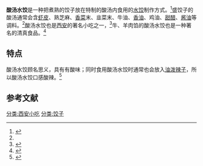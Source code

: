 {{noteTA
|1=zh-cn:小吃; zh-hk:小食;zh-mo:小食; zh-tw:小吃;
}}


{{Infobox Prepared Food
| name             = 酸汤水饺
| image            = [[File:Sour_Soup_Boiling_Dumpings.jpeg|250px]]|
| caption          =  西安的一碗酸汤水饺
| alternate_name   =  酸汤饺子
| country          = {{CHN}}
| region           = [[陕西|陕西]][[西安|西安]]
| creator          = 
| course           = 
| served           = 
| main_ingredient  = 面粉、肉馅
| variations       = 
| calories         = 
| other            = 
}} 
'''酸汤水饺'''是一种把煮熟的饺子放在特制的酸汤内食用的[[水饺|水饺]]制作方式。<ref name=dumpling>{{Cite web |url= http://www.sn.xinhuanet.com/2013-08/07/c_116847293.htm |title= 回眸千次回民街 |author=  |date= 2013-08-07 |publisher= 新华网 |language= zh-hans |accessdate= 2013年8月20日 |quote=  |deadurl= yes |archiveurl= https://web.archive.org/web/20130818054726/http://www.sn.xinhuanet.com/2013-08/07/c_116847293.htm |archivedate= 2013年8月18日 }}</ref>盛饺子的酸汤通常会含[[虾皮|虾皮]]、熟芝麻、[[香菜|香菜]]末、韭菜末、牛油、[[香油|香油]]、鸡油、[[甜醋|甜醋]]、[[酱油|酱油]]等调料。<ref name=dumpling/>酸汤水饺也是[[西安|西安]]的著名小吃之一，<ref>{{Cite web |url= http://news.hsw.cn/2008-03/02/content_6839674.htm |title= 陕西名小吃--酸汤水饺 |author=  |date= 2008年3月2日 |publisher= 华商网 |language= zh-hans |accessdate= 2013年8月20日 |quote=  }}</ref>牛、羊肉馅的酸汤水饺也是一种著名的清真食品。<ref>{{Cite web |url= http://xian.qq.com/a/20130221/000025.htm |title= 实惠味美 古城清真酸汤饺子馆大搜罗 |author=  |date= 2013年2月21日 |publisher= 大秦网 |language= zh-hans |accessdate= 2013年8月20日 |quote=  |archive-date= 2019年6月14日 |archive-url= https://web.archive.org/web/20190614075348/https://xian.qq.com/a/20130221/000025.htm |dead-url= no }}</ref>

==特点==

酸汤水饺顾名思义，具有有酸味；同时食用酸汤水饺时通常也会放入[[油泼辣子|油泼辣子]]，所以酸汤水饺口感酸辣。<ref>{{Cite web |url= http://news.163.com/13/0217/05/8NT1Q68A00014AED.html |title= 油泼辣子一道菜 |author= 商子雍 |date= 2013-02-17 |publisher= 网易新闻/西安晚报 |language= zh-hans |accessdate= 2013年8月20日 |quote=  |archive-url= https://web.archive.org/web/20190614075347/http://news.163.com/13/0217/05/8NT1Q68A00014AED.html |archive-date= 2019年6月14日 |dead-url= yes }}</ref>

==参考文献==
{{reflist}}

{{食物小作品}}

[[分类:西安小吃|分类:西安小吃]]
[[分类:饺子|分类:饺子]]